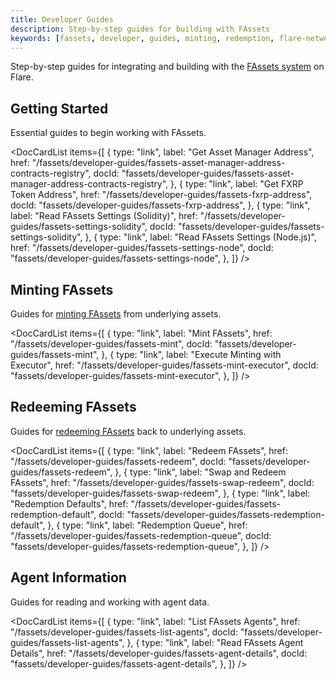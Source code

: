 ```yaml
---
title: Developer Guides
description: Step-by-step guides for building with FAssets
keywords: [fassets, developer, guides, minting, redemption, flare-network]
---
```



Step-by-step guides for integrating and building with the [FAssets system](/fassets/overview) on Flare.

## Getting Started

Essential guides to begin working with FAssets.

<DocCardList
  items={[
    {
      type: "link",
      label: "Get Asset Manager Address",
      href: "/fassets/developer-guides/fassets-asset-manager-address-contracts-registry",
      docId:
        "fassets/developer-guides/fassets-asset-manager-address-contracts-registry",
    },
    {
      type: "link",
      label: "Get FXRP Token Address",
      href: "/fassets/developer-guides/fassets-fxrp-address",
      docId: "fassets/developer-guides/fassets-fxrp-address",
    },
    {
      type: "link",
      label: "Read FAssets Settings (Solidity)",
      href: "/fassets/developer-guides/fassets-settings-solidity",
      docId: "fassets/developer-guides/fassets-settings-solidity",
    },
    {
      type: "link",
      label: "Read FAssets Settings (Node.js)",
      href: "/fassets/developer-guides/fassets-settings-node",
      docId: "fassets/developer-guides/fassets-settings-node",
    },
  ]}
/>

## Minting FAssets

Guides for [minting FAssets](/fassets/minting) from underlying assets.

<DocCardList
  items={[
    {
      type: "link",
      label: "Mint FAssets",
      href: "/fassets/developer-guides/fassets-mint",
      docId: "fassets/developer-guides/fassets-mint",
    },
    {
      type: "link",
      label: "Execute Minting with Executor",
      href: "/fassets/developer-guides/fassets-mint-executor",
      docId: "fassets/developer-guides/fassets-mint-executor",
    },
  ]}
/>

## Redeeming FAssets

Guides for [redeeming FAssets](/fassets/redemption) back to underlying assets.

<DocCardList
  items={[
    {
      type: "link",
      label: "Redeem FAssets",
      href: "/fassets/developer-guides/fassets-redeem",
      docId: "fassets/developer-guides/fassets-redeem",
    },
    {
      type: "link",
      label: "Swap and Redeem FAssets",
      href: "/fassets/developer-guides/fassets-swap-redeem",
      docId: "fassets/developer-guides/fassets-swap-redeem",
    },
    {
      type: "link",
      label: "Redemption Defaults",
      href: "/fassets/developer-guides/fassets-redemption-default",
      docId: "fassets/developer-guides/fassets-redemption-default",
    },
    {
      type: "link",
      label: "Redemption Queue",
      href: "/fassets/developer-guides/fassets-redemption-queue",
      docId: "fassets/developer-guides/fassets-redemption-queue",
    },
  ]}
/>

## Agent Information

Guides for reading and working with agent data.

<DocCardList
  items={[
    {
      type: "link",
      label: "List FAssets Agents",
      href: "/fassets/developer-guides/fassets-list-agents",
      docId: "fassets/developer-guides/fassets-list-agents",
    },
    {
      type: "link",
      label: "Read FAssets Agent Details",
      href: "/fassets/developer-guides/fassets-agent-details",
      docId: "fassets/developer-guides/fassets-agent-details",
    },
  ]}
/>
